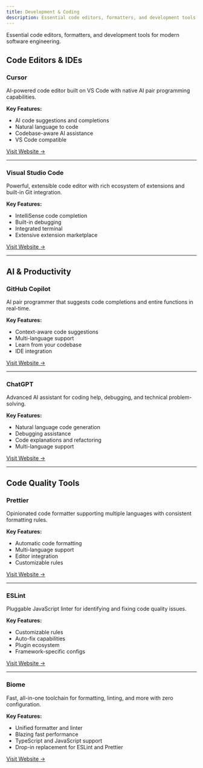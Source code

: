```yaml
---
title: Development & Coding
description: Essential code editors, formatters, and development tools for modern software engineering.
---
```


Essential code editors, formatters, and development tools for modern software engineering.

## Code Editors & IDEs

### Cursor
AI-powered code editor built on VS Code with native AI pair programming capabilities.

**Key Features:**
- AI code suggestions and completions
- Natural language to code
- Codebase-aware AI assistance
- VS Code compatible

[Visit Website →](https://cursor.com/home)

---

### Visual Studio Code
Powerful, extensible code editor with rich ecosystem of extensions and built-in Git integration.

**Key Features:**
- IntelliSense code completion
- Built-in debugging
- Integrated terminal
- Extensive extension marketplace

[Visit Website →](https://code.visualstudio.com/)

---

## AI & Productivity

### GitHub Copilot
AI pair programmer that suggests code completions and entire functions in real-time.

**Key Features:**
- Context-aware code suggestions
- Multi-language support
- Learn from your codebase
- IDE integration

[Visit Website →](https://github.com/features/copilot)

---

### ChatGPT
Advanced AI assistant for coding help, debugging, and technical problem-solving.

**Key Features:**
- Natural language code generation
- Debugging assistance
- Code explanations and refactoring
- Multi-language support

[Visit Website →](https://chat.openai.com/)

---

## Code Quality Tools

### Prettier
Opinionated code formatter supporting multiple languages with consistent formatting rules.

**Key Features:**
- Automatic code formatting
- Multi-language support
- Editor integration
- Customizable rules

[Visit Website →](https://prettier.io/)

---

### ESLint
Pluggable JavaScript linter for identifying and fixing code quality issues.

**Key Features:**
- Customizable rules
- Auto-fix capabilities
- Plugin ecosystem
- Framework-specific configs

[Visit Website →](https://eslint.org/)

---

### Biome
Fast, all-in-one toolchain for formatting, linting, and more with zero configuration.

**Key Features:**
- Unified formatter and linter
- Blazing fast performance
- TypeScript and JavaScript support
- Drop-in replacement for ESLint and Prettier

[Visit Website →](https://biomejs.dev/)

